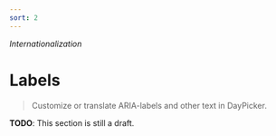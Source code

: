 ```yaml
---
sort: 2
---
```


_Internationalization_

# Labels

> Customize or translate ARIA-labels and other text in DayPicker.

**TODO**: This section is still a draft.
